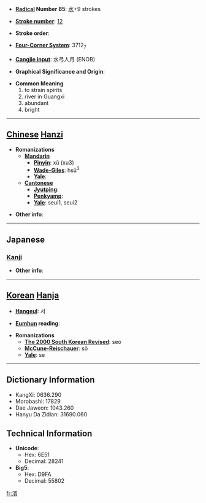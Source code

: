 * '''[[Wiktionary:Chinese radical index| Radical]] Number 85''': [[Wiktionary:Chinese radical index 水|水]]+9 strokes

* '''[[Wiktionary:Chinese total strokes index|Stroke number]]''': [[Wiktionary:Chinese total strokes index 12|12]]

* '''Stroke order''': 

* '''[[Wiktionary:Chinese four corner index|Four-Corner System]]''': 3712<sub>7</sub>

* '''[[Wiktionary:Chinese Cangjie index|Cangjie input]]''': 水弓人月 (ENOB)

* '''Graphical Significance and Origin''': 

* '''Common Meaning'''
*#to strain spirits
*# river in Guangxi
*# abundant
*# bright


----

== [[Chinese]] [[Hanzi]] ==

* '''Romanizations'''
** '''[[Mandarin]]'''
*** '''[[Pinyin]]''': xǔ (xu3)
*** '''[[Wade-Giles]]''': hsü<sup>3</sup>
*** '''[[Yale]]''': 
** '''[[Cantonese]]'''
*** '''[[Jyutping]]''':
*** '''[[Penkyamp]]''': 
*** '''[[Yale]]''': seui1, seui2

* '''Other info''': 

----

==Japanese==
===[[Kanji]]===
{{kanji|on readings=[[しょ]] (sho)|kun readings=[[こす]] (kosu), [[きよい]] (kiyoi)}}

* '''Other info''':  

----

== [[Korean]] [[Hanja]] ==

* '''[[Hangeul]]''': 서

* '''[[Eumhun]] reading''': 

* '''Romanizations'''
** '''[[The 2000 South Korean Revised Romanization|The 2000 South Korean Revised]]''': seo
** '''[[McCune-Reischauer]]''': sŏ
** '''[[Yale]]''': se

----

== Dictionary Information ==

* KangXi: 0636.290
* Morobashi: 17829
* Dae Jaweon: 1043.260
* Hanyu Da Zidian: 31690.060

== Technical Information ==

* '''Unicode''':
** Hex: 6E51
** Decimal: 28241
* '''Big5''':
** Hex: D9FA
** Decimal: 55802

[[fr:湑]]